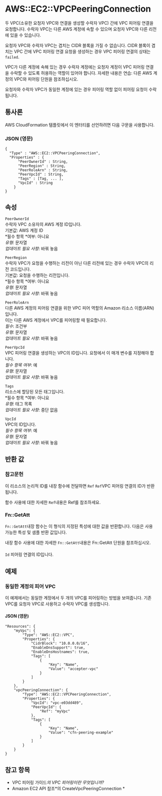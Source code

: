 # AWS::EC2::VPCPeeringConnection

두 VPC(소유한 요청자 VPC와 연결을 생성할 수락자 VPC) 간에 VPC 피어링 연결을 요청합니다. 수락자 VPC는 다른 AWS 계정에 속할 수 있으며 요청자 VPC와 다른 리전에 있을 수 있습니다.

요청자 VPC와 수락자 VPC는 겹치는 CIDR 블록을 가질 수 없습니다. CIDR 블록이 겹치는 VPC 간에 VPC 피어링 연결 요청을 생성하는 경우 VPC 피어링 연결의 상태는 `failed`.

VPC가 다른 계정에 속해 있는 경우 수락자 계정에는 요청자 계정이 VPC 피어링 연결을 수락할 수 있도록 허용하는 역할이 있어야 합니다. 자세한 내용은 연습: 다른 AWS 계정의 VPC와 피어링 단원을 참조하십시오.

요청자와 수락자 VPC가 동일한 계정에 있는 경우 피어링 역할 없이 피어링 요청이 수락됩니다.

## 통사론

AWS CloudFormation 템플릿에서 이 엔터티를 선언하려면 다음 구문을 사용합니다.

### JSON (영문)

```
{
  "Type" : "AWS::EC2::VPCPeeringConnection",
  "Properties" : {
      "PeerOwnerId" : String,
      "PeerRegion" : String,
      "PeerRoleArn" : String,
      "PeerVpcId" : String,
      "Tags" : [Tag, ... ],
      "VpcId" : String
    }
}
```

## 속성

`PeerOwnerId`  
수락자 VPC 소유자의 AWS 계정 ID입니다.  
기본값: AWS 계정 ID  
*필수 항목 *여부: 아니요  
_유형_: 문자열  
_업데이트 필요 사항_: 바꿔 놓음

`PeerRegion`  
수락자 VPC가 요청을 수행하는 리전이 아닌 다른 리전에 있는 경우 수락자 VPC의 리전 코드입니다.  
기본값: 요청을 수행하는 리전입니다.  
*필수 항목 *여부: 아니요  
_유형_: 문자열  
_업데이트 필요 사항_: 바꿔 놓음

`PeerRoleArn`  
다른 AWS 계정의 피어링 연결을 위한 VPC 피어 역할의 Amazon 리소스 이름(ARN)입니다.  
이는 다른 AWS 계정에서 VPC를 피어링할 때 필요합니다.  
_필수_: 조건부  
_유형_: 문자열  
_업데이트 필요 사항_: 바꿔 놓음

`PeerVpcId`  
VPC 피어링 연결을 생성하는 VPC의 ID입니다. 요청에서 이 매개 변수를 지정해야 합니다.  
_필수 항목 여부_: 예  
_유형_: 문자열  
_업데이트 필요 사항_: 바꿔 놓음

`Tags`  
리소스에 할당된 모든 태그입니다.  
*필수 항목 *여부: 아니요  
_유형_: 태그 목록  
_업데이트 필요 사항_: 중단 없음

`VpcId`  
VPC의 ID입니다.  
_필수 항목 여부_: 예  
_유형_: 문자열  
_업데이트 필요 사항_: 바꿔 놓음

## 반환 값

### 참고문헌

이 리소스의 논리적 ID를 내장 함수에 전달하면 `Ref` `Ref`VPC 피어링 연결의 ID가 반환됩니다.

함수 사용에 대한 자세한 `Ref`내용은 Ref를 참조하세요.

### Fn::GetAtt

`Fn::GetAtt`내장 함수는 이 형식의 지정된 특성에 대한 값을 반환합니다. 다음은 사용 가능한 특성 및 샘플 반환 값입니다.

내장 함수 사용에 대한 자세한 `Fn::GetAtt`내용은 Fn::GetAtt 단원을 참조하십시오.

####

`Id` 피어링 연결의 ID입니다.

## 예제

### 동일한 계정의 피어 VPC

이 예제에서는 동일한 계정에서 두 개의 VPC를 피어링하는 방법을 보여줍니다. 기존 VPC를 요청자 VPC로 사용하고 수락자 VPC를 생성합니다.

#### JSON (영문)

```
"Resources": {
    "myVpc": {
        "Type": "AWS::EC2::VPC",
        "Properties": {
            "CidrBlock": "10.0.0.0/16",
            "EnableDnsSupport": true,
            "EnableDnsHostnames": true,
            "Tags": [
                {
                    "Key": "Name",
                    "Value": "accepter-vpc"
                }
            ]
        }
    },
    "vpcPeeringConnection": {
        "Type": "AWS::EC2::VPCPeeringConnection",
        "Properties": {
            "VpcId": "vpc-e03dd489",
            "PeerVpcId": {
                "Ref": "myVpc"
            },
            "Tags": [
                {
                    "Key": "Name",
                    "Value": "cfn-peering-example"
                }
            ]
        }
    }
}
```

## 참고 항목

- VPC 피어링 가이드*의 VPC 피어링이란 무엇입니까?*
- Amazon EC2 API 참조*의 CreateVpcPeeringConnection *
